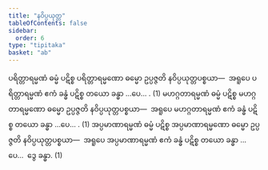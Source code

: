 ```yaml
---
title: "နဝိပ္ပယုတ္တ"
tableOfContents: false
sidebar:
  order: 6
type: "tipitaka"
basket: "ab"
---
```



<DynamicBreadcrumb />

<Division number="9">

<Paragraph number="2178">
ပရိတ္တာရမ္မဏံ ဓမ္မံ ပဋိစ္စ ပရိတ္တာရမ္မဏော ဓမ္မော ဥပ္ပဇ္ဇတိ နဝိပ္ပယုတ္တပစ္စယာ—  အရူပေ ပရိတ္တာရမ္မဏံ ဧကံ ခန္ဓံ ပဋိစ္စ တယော ခန္ဓာ …ပေ… . (1)
</Paragraph>

<Paragraph number="2179">
မဟဂ္ဂတာရမ္မဏံ ဓမ္မံ ပဋိစ္စ မဟဂ္ဂတာရမ္မဏော ဓမ္မော ဥပ္ပဇ္ဇတိ နဝိပ္ပယုတ္တပစ္စယာ—  အရူပေ မဟဂ္ဂတာရမ္မဏံ ဧကံ ခန္ဓံ ပဋိစ္စ တယော ခန္ဓာ …ပေ… . (1)
</Paragraph>

<Paragraph number="2180">
အပ္ပမာဏာရမ္မဏံ ဓမ္မံ ပဋိစ္စ အပ္ပမာဏာရမ္မဏော ဓမ္မော ဥပ္ပဇ္ဇတိ နဝိပ္ပယုတ္တပစ္စယာ—  အရူပေ အပ္ပမာဏာရမ္မဏံ ဧကံ ခန္ဓံ ပဋိစ္စ တယော ခန္ဓာ …ပေ…  ဒွေ ခန္ဓာ. (1)
</Paragraph>
</Division>